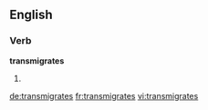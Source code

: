 ==English==

===Verb===
'''transmigrates'''

# {{en-third-person singular of|transmigrate}}

[[de:transmigrates]]
[[fr:transmigrates]]
[[vi:transmigrates]]